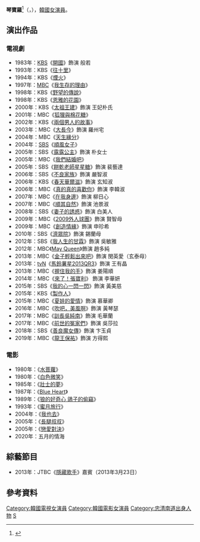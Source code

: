 {{noteTA
|G1=KO TV Show
|G2=KO Movie
}}
{{藝人
| 姓名 = 琴寶羅
| 類型 = 女演員
| 本名 = 孫美子（{{lang|ko|손미자}}）<ref name="Hanja" />
| 外文名 = 금보라
| 外文 = ko
| 羅馬拼音 = Guem Bo La
| 相片 = 
| 民族 = 
| 國籍 = {{KOR}}
| 出生日期 = {{birth_date_and_age|1961|1|7}}
| 出生地 = {{KOR}}[[忠淸南道|忠淸南道]][[唐津市_(韓國)|唐津郡]]
| 語言 = [[韓語|韓語]]
| 教育程度 = [[安養藝術高中|安養藝術高中]]
| 經紀公司 = Bob Star Company
}}

'''琴寶羅'''<ref name="Hanja">{{Cite news|url=https://newslibrary.naver.com/viewer/index.naver?articleId=1980060700209205012&editNo=2&printCount=1&publishDate=1980-06-07&officeId=00020&pageNo=5&printNo=18053&publishType=00020|title=「물보라」主役 琴寶羅|publisher=[[東亞日報|東亞日報]]|author=|date=1980-06-07|accessdate=2022-01-24}}</ref>（{{lang-ko|금보라}}，{{bd|1961年|1月7日}}），[[韓國|韓國]][[女演員|女演員]]。

==演出作品==
===電視劇===
*1983年：[[韓國放送公社|KBS]]《[[開國_(電視劇)|開國]]》飾演 般若
*1993年：KBS《[[往十里_(電視劇)|往十里]]》
*1994年：KBS《[[煙火_(電視劇)|煙火]]》
*1997年：[[文化廣播_(韓國)|MBC]]《[[我生存的理由|我生存的理由]]》
*1998年：KBS《[[野望的傳說|野望的傳說]]》
*1998年：KBS《[[恩雅的花園|恩雅的花園]]》
*2000年：KBS《[[太祖王建|太祖王建]]》飾演 王妃朴氏
*2001年：MBC《[[狐狸與棉花糖|狐狸與棉花糖]]》
*2002年：KBS《[[兩個男人的故事|兩個男人的故事]]》
*2003年：MBC《[[大長今_(電視劇)|大長今]]》飾演 羅州宅
*2004年：MBC《[[天生緣分|天生緣分]]》
*2004年：[[SBS_(韓國)|SBS]]《[[順風女子|順風女子]]》
*2005年：SBS《[[露露公主|露露公主]]》飾演 朴女士
*2005年：MBC《[[我們結婚吧_(韓國電視劇)|我們結婚吧]]》
*2005年：SBS《[[餅乾老師星星糖|餅乾老師星星糖]]》飾演 裴藝達
*2006年：SBS《[[不良家族|不良家族]]》飾演 嚴智淑
*2006年：KBS《[[春天華爾滋|春天華爾滋]]》飾演 玄知淑
*2006年：MBC《[[真的真的喜歡你|真的真的喜歡你]]》飾演 李韓淑
*2007年：MBC《[[在我身邊|在我身邊]]》飾演 柳日心
*2007年：MBC《[[順其自然_(電視劇)|順其自然]]》飾演 池景淑
*2008年：SBS《[[妻子的誘惑|妻子的誘惑]]》飾演 白美人
*2009年：MBC《[[2009外人球團|2009外人球團]]》飾演 賢智母
*2009年：MBC《[[創造情緣|創造情緣]]》飾演 申珍希
*2010年：SBS《[[濟眾院_(電視劇)|濟眾院]]》飾演 錫蘭母
*2012年：SBS《[[我人生的甘霖|我人生的甘霖]]》飾演 吳敏雅
*2012年：MBC《[[May_Queen|May Queen]]》飾演 趙多純
*2013年：MBC《[[金子輕鬆出來吧|金子輕鬆出來吧]]》飾演 閔英愛（玄泰母）
*2013年：[[tvN|tvN]]《[[馬鈴薯星2013QR3|馬鈴薯星2013QR3]]》飾演 王有晶
*2013年：MBC《[[握住我的手|握住我的手]]》飾演 姜陽順
*2014年：MBC《[[來了！張寶利|來了！張寶利]]》 飾演 李華妍
*2015年：SBS《[[我的心一閃一閃|我的心一閃一閃]]》飾演 黃美慈
*2015年：KBS《[[製作人_(韓國電視劇)|製作人]]》
*2015年：MBC《[[夏娃的愛情|夏娃的愛情]]》飾演 慕華卿
*2016年：MBC《[[吹吧，美風啊|吹吧，美風啊]]》飾演 黃琴瑟
*2017年：MBC《[[訓長吳純南|訓長吳純南]]》飾演 毛華蘭
*2017年：MBC《[[前世的冤家們|前世的冤家們]]》飾演 吳莎拉
*2018年：SBS《[[善良魔女傳|善良魔女傳]]》飾演 卞玉貞
*2019年：MBC《[[龍王保祐|龍王保祐]]》飾演 方得熙
===電影===
*1980年：《[[水菩蘿|水菩蘿]]》
*1980年：《[[白色微笑|白色微笑]]》
*1985年：《[[壯士的夢|壯士的夢]]》
*1987年：《[[Blue_Heart|Blue Heart]]》
*1989年：《[[狼的好奇心_鴿子的偷竊|狼的好奇心 鴿子的偷竊]]》
*1993年：《[[蜜月旅行_(韓國電影)|蜜月旅行]]》
*2004年：《[[我也去|我也去]]》
*2005年：《[[長腿叔叔_(韓國電影)|長腿叔叔]]》
*2005年：《[[戀愛對決|戀愛對決]]》
*2020年：五月的情海

== 綜藝節目 ==
*2013年：JTBC《[[隱藏歌手|隱藏歌手]]》嘉賓（2013年3月23日）

== 參考資料 ==
{{reflist}}

{{大鐘獎最佳女新人}}
{{DEFAULTSORT: Geum Bo Ra}}
[[Category:韓國電視女演員|Category:韓國電視女演員]]
[[Category:韓國電影女演員|Category:韓國電影女演員]]
[[Category:忠清南道出身人物|Category:忠清南道出身人物]]
[[Category:孫姓|S]]